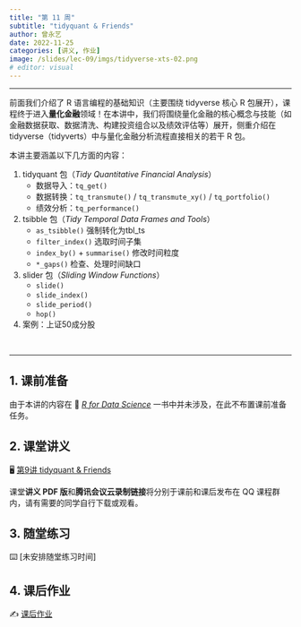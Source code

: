 ```yaml
---
title: "第 11 周"
subtitle: "tidyquant & Friends"
author: 曾永艺
date: 2022-11-25
categories: [讲义, 作业]
image: /slides/lec-09/imgs/tidyverse-xts-02.png
# editor: visual
---
```


<hr>

前面我们介绍了 R 语言编程的基础知识（主要围绕 tidyverse 核心 R 包展开），课程终于进入**量化金融**领域！在本讲中，我们将围绕量化金融的核心概念与技能（如金融数据获取、数据清洗、构建投资组合以及绩效评估等）展开，侧重介绍在 tidyverse（tidyverts）中与量化金融分析流程直接相关的若干 R 包。

本讲主要涵盖以下几方面的内容：

1. tidyquant 包（_Tidy Quantitative Financial Analysis_）
    - 数据导入：`tq_get()`
    - 数据转换：`tq_transmute()` / `tq_transmute_xy()` / `tq_portfolio()`
    - 绩效分析：`tq_performance()`

2. tsibble 包（_Tidy Temporal Data Frames and Tools_）
    - `as_tsibble()` 强制转化为tbl_ts
    - `filter_index()` 选取时间子集
    - `index_by()` + `summarise()` 修改时间粒度
    - `*_gaps()` 检查、处理时间缺口

3. slider 包（_Sliding Window Functions_）
    - `slide()`
    - `slide_index()`
    - `slide_period()`
    - `hop()`

4. 案例：上证50成分股

<br><hr>

## 1. 课前准备

由于本讲的内容在 📖 [*R for Data Science*](https://r4ds.had.co.nz/) 一书中并未涉及，在此不布置课前准备任务。

## 2. 课堂讲义

🖥️
[第9讲 tidyquant & Friends](/slides/lec-09/L09_tidyquant.html)

:::{.callout-note appearance="simple"}
课堂**讲义 PDF 版**和**腾讯会议云录制链接**将分别于课前和课后发布在 QQ 课程群内，请有需要的同学自行下载或观看。
:::

## 3. 随堂练习

⌨️ [未安排随堂练习时间]
<!-- (/slides/lec-09/L09_Iteration) -->

## 4. 课后作业

✍️ [课后作业](/hw/hw-11.qmd)

<br>

<!-- ::: {style="font-size:0.875em; text-align:right"} -->
<!-- 回到 [课程安排](../schedule.qmd) ⏎ -->
<!-- ::: -->
